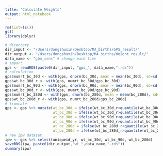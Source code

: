 ```yaml
---
title: "Calculate Weights"
output: html_notebook
---
```


```r
rm(list=ls())
gc()
library(dplyr)
```

```r
# directory
dir_input <- "/Users/dongshuxin/Desktop/MA_births/GPS_result/"
dir_output <- "/Users/dongshuxin/Desktop/MA_births/Weight_result/"
data_name <- "gbm_sens" # change each time
# import
gps <- readRDS(paste0(dir_input, "gps_", data_name,".rds"))
# calculation
gps$numrt_bc_30d <- with(gps, dnorm(bc_30d, mean = mean(bc_30d), sd=sd(bc_30d)))
gps$wt_bc_30d_r <- with(gps, numrt_bc_30d/gps_bc_30d)
gps$numrt_bc_90d <- with(gps, dnorm(bc_90d, mean = mean(bc_90d), sd=sd(bc_90d)))
gps$wt_bc_90d_r <- with(gps, numrt_bc_90d/gps_bc_90d)
gps$numrt_bc_280d <- with(gps, dnorm(bc_280d, mean = mean(bc_280d), sd=sd(bc_280d)))
gps$wt_bc_280d_r <- with(gps, numrt_bc_280d/gps_bc_280d)
# truncate
gps <- gps %>% mutate(wt_bc_30d = ifelse(wt_bc_30d_r<quantile(wt_bc_30d_r,0.025),quantile(wt_bc_30d_r,0.025), wt_bc_30d_r),
                      wt_bc_30d = ifelse(wt_bc_30d_r>quantile(wt_bc_30d_r,0.975),quantile(wt_bc_30d_r,0.975), wt_bc_30d_r),
                      wt_bc_90d = ifelse(wt_bc_90d_r<quantile(wt_bc_90d_r,0.025),quantile(wt_bc_90d_r,0.025), wt_bc_90d_r),
                      wt_bc_90d = ifelse(wt_bc_90d_r>quantile(wt_bc_90d_r,0.975),quantile(wt_bc_90d_r,0.975), wt_bc_90d_r),
                      wt_bc_280d = ifelse(wt_bc_280d_r<quantile(wt_bc_280d_r,0.025),quantile(wt_bc_280d_r,0.025), wt_bc_280d_r),
                      wt_bc_280d = ifelse(wt_bc_280d_r>quantile(wt_bc_280d_r,0.975),quantile(wt_bc_280d_r,0.975), wt_bc_280d_r))
# new ipw dataset
ipw <- gps %>% select(uniqueid_yr, wt_bc_30d, wt_bc_90d, wt_bc_280d)
saveRDS(ipw, paste0(dir_output,"wt_",data_name,".rds"))
summary(ipw)
```


